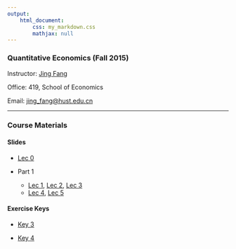 ```yaml
---
output: 
    html_document:
        css: my_markdown.css
        mathjax: null
---
```


### Quantitative Economics (Fall 2015)

Instructor: [Jing Fang](http://bayeswhu.github.io)

Office: 419, School of Economics

Email: [jing_fang@hust.edu.cn](jing_fang@hust.edu.cn)

-----

### Course Materials

#### Slides

- [Lec 0](qe/Lec0.html)

- Part 1
    + [Lec 1](qe/Lec1.html), [Lec 2](qe/Lec2.html), [Lec 3](qe/Lec3.html)
    + [Lec 4](qe/Lec4.html), [Lec 5](qe/Lec5.html)
    
<!-- + [Lec 6](qe/Lec6.html), [Lec 7](qe/Lec7.html), [Lec 8](qe/Lec8.html), [Lec 9](qe/Lec9.html)
    + [Lec 10](qe/Lec10.html), [Lec 11](qe/Lec11.html)

- part 2
    + [Lec 12](qe/Lec12.html), [Lec 13](qe/Lec13.html)
    + [Lec 14](qe/Lec14.html), [Lec 15](qe/Lec15.html)
    + [Lec 16](qe/Lec16.html) -->

#### Exercise Keys

- [Key 3](qe/Lec3_Key.ipynb)

- [Key 4](qe/Lec4_Key.ipynb)